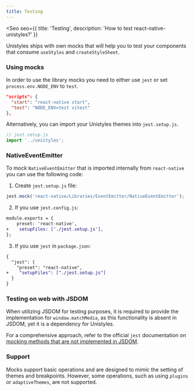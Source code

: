 ```yaml
---
title: Testing
---
```



<Seo
    seo={{
        title: 'Testing',
        description: 'How to test react-native-unistyles?'
    }}
>

<Badge label="All platforms" />
<Badge label="2.5.0" />

Unistyles ships with own mocks that will help you to test your components that consume `useStyles` and `createStyleSheet`.

### Using mocks

In order to use the library mocks you need to either use `jest` or set `process.env.NODE_ENV` to `test`.

```json /NODE_ENV=test/
"scripts": {
  "start": "react-native start",
  "test": "NODE_ENV=test vitest"
},
```
Alternatively, you can import your Unistyles themes into `jest.setup.js`.
```js
// jest.setup.js
import '../unistyles';
```

### NativeEventEmitter

To mock `NativeEventEmitter` that is imported internally from `react-native` you can use the following code:

1. Create `jest.setup.js` file:

```javascript /NativeEventEmitter/
jest.mock('react-native/Libraries/EventEmitter/NativeEventEmitter');
```

2. If you use `jest.config.js`:

```diff lang="js"
module.exports = {
    preset: 'react-native',
+    setupFiles: ['./jest.setup.js'],
};
```

3. If you use `jest` in `package.json`:

```diff lang="json"
{
  "jest": {
    "preset": "react-native",
+    "setupFiles": ["./jest.setup.js"]
  }
}
```

### Testing on web with JSDOM

When utilizing JSDOM for testing purposes, it is required to provide the implementation
for `window.matchMedia`, as this functionality is absent in JSDOM, yet it is a dependency for Unistyles.

For a comprehensive approach, refer to the official `jest` documentation on [mocking methods that are not implemented in JSDOM](https://jestjs.io/docs/manual-mocks#mocking-methods-which-are-not-implemented-in-jsdom).
### Support

Mocks support basic operations and are designed to mimic the setting of themes and breakpoints.
However, some operations, such as using `plugins` or `adaptiveThemes`, are not supported.

</Seo>
